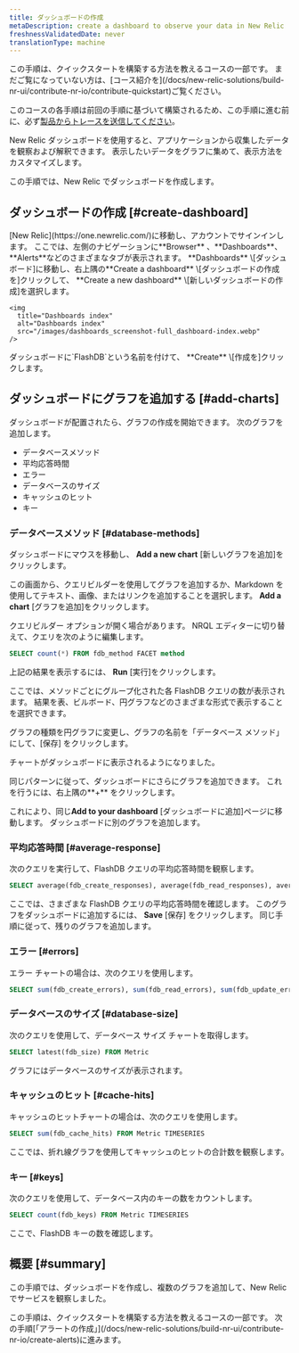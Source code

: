 ```yaml
---
title: ダッシュボードの作成
metaDescription: create a dashboard to observe your data in New Relic
freshnessValidatedDate: never
translationType: machine
---
```


<Callout variant="tip">
  この手順は、クイックスタートを構築する方法を教えるコースの一部です。 まだご覧になっていない方は、[コース紹介を](/docs/new-relic-solutions/build-nr-ui/contribute-nr-io/contribute-quickstart)ご覧ください。

  このコースの各手順は前回の手順に基づいて構築されるため、この手順に進む前に、必ず[製品からトレースを送信してください](/docs/new-relic-solutions/build-nr-ui/contribute-nr-io/send-traces)。
</Callout>

New Relic ダッシュボードを使用すると、アプリケーションから収集したデータを観察および解釈できます。 表示したいデータをグラフに集めて、表示方法をカスタマイズします。

この手順では、New Relic でダッシュボードを作成します。

## ダッシュボードの作成 [#create-dashboard]

<Steps>
  <Step>
    [New Relic](https://one.newrelic.com/)に移動し、アカウントでサインインします。 ここでは、左側のナビゲーションに**Browser** 、**Dashboards**、**Alerts**などのさまざまなタブが表示されます。
  </Step>

  <Step>
    **Dashboards** \[ダッシュボード]に移動し、右上隅の**Create a dashboard** \[ダッシュボードの作成を]クリックして、 **Create a new dashboard** \[新しいダッシュボードの作成]を選択します。

    <img
      title="Dashboards index"
      alt="Dashboards index"
      src="/images/dashboards_screenshot-full_dashboard-index.webp"
    />
  </Step>

  <Step>
    ダッシュボードに`FlashDB`という名前を付けて、 **Create** \[作成を]クリックします。
  </Step>
</Steps>

## ダッシュボードにグラフを追加する [#add-charts]

ダッシュボードが配置されたら、グラフの作成を開始できます。 次のグラフを追加します。

* データベースメソッド
* 平均応答時間
* エラー
* データベースのサイズ
* キャッシュのヒット
* キー

### データベースメソッド [#database-methods]

ダッシュボードにマウスを移動し、 **Add a new chart** \[新しいグラフを追加]をクリックします。

この画面から、クエリビルダーを使用してグラフを追加するか、Markdown を使用してテキスト、画像、またはリンクを追加することを選択します。 **Add a chart** \[グラフを追加]をクリックします。

クエリビルダー オプションが開く場合があります。 NRQL エディターに切り替えて、クエリを次のように編集します。

```sql
SELECT count(*) FROM fdb_method FACET method 
```

上記の結果を表示するには、 **Run** \[実行]をクリックします。

ここでは、メソッドごとにグループ化された各 FlashDB クエリの数が表示されます。 結果を表、ビルボード、円グラフなどのさまざまな形式で表示することを選択できます。

グラフの種類を円グラフに変更し、グラフの名前を「データベース メソッド」にして、\[保存] をクリックします。

チャートがダッシュボードに表示されるようになりました。

同じパターンに従って、ダッシュボードにさらにグラフを追加できます。 これを行うには、右上隅の**+** をクリックします。

これにより、同じ**Add to your dashboard** \[ダッシュボードに追加]ページに移動します。 ダッシュボードに別のグラフを追加します。

### 平均応答時間 [#average-response]

次のクエリを実行して、FlashDB クエリの平均応答時間を観察します。

```sql
SELECT average(fdb_create_responses), average(fdb_read_responses), average(fdb_update_responses), average(fdb_delete_responses) FROM Metric TIMESERIES
```

ここでは、さまざまな FlashDB クエリの平均応答時間を確認します。 このグラフをダッシュボードに追加するには、 **Save** \[保存] をクリックします。 同じ手順に従って、残りのグラフを追加します。

### エラー [#errors]

エラー チャートの場合は、次のクエリを使用します。

```sql
SELECT sum(fdb_create_errors), sum(fdb_read_errors), sum(fdb_update_errors), sum(fdb_delete_errors) FROM Metric TIMESERIES
```

### データベースのサイズ [#database-size]

次のクエリを使用して、データベース サイズ チャートを取得します。

```sql
SELECT latest(fdb_size) FROM Metric
```

グラフにはデータベースのサイズが表示されます。

### キャッシュのヒット [#cache-hits]

キャッシュのヒットチャートの場合は、次のクエリを使用します。

```sql
SELECT sum(fdb_cache_hits) FROM Metric TIMESERIES
```

ここでは、折れ線グラフを使用してキャッシュのヒットの合計数を観察します。

### キー [#keys]

次のクエリを使用して、データベース内のキーの数をカウントします。

```sql
SELECT count(fdb_keys) FROM Metric TIMESERIES
```

ここで、FlashDB キーの数を確認します。

## 概要 [#summary]

この手順では、ダッシュボードを作成し、複数のグラフを追加して、New Relic でサービスを観察しました。

<Callout variant="tip">
  この手順は、クイックスタートを構築する方法を教えるコースの一部です。 次の手順[「アラートの作成」](/docs/new-relic-solutions/build-nr-ui/contribute-nr-io/create-alerts)に進みます。
</Callout>
